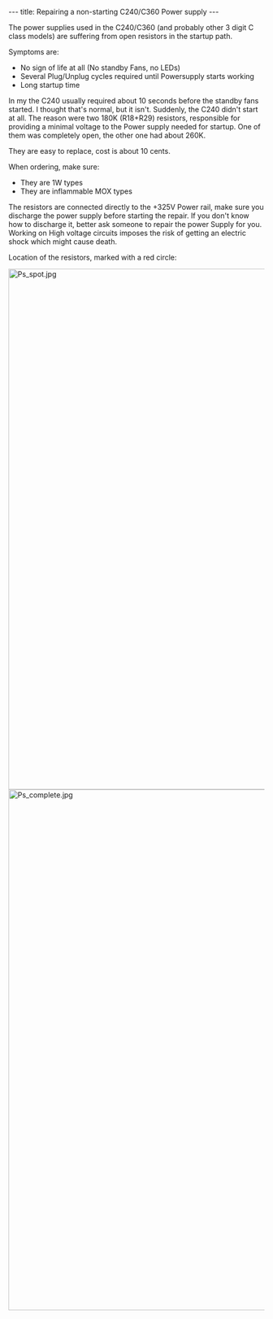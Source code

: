 ---
title: Repairing a non-starting C240/C360 Power supply
---

The power supplies used in the C240/C360 (and probably other 3 digit C class models) are suffering from open resistors in the startup path.

Symptoms are:

* No sign of life at all (No standby Fans, no LEDs)
* Several Plug/Unplug cycles required until Powersupply starts working
* Long startup time

In my the C240 usually required about 10 seconds before the standby fans started. I thought that's normal, but it isn't. Suddenly, the C240 didn't start at all. The reason were two 180K (R18+R29) resistors, responsible for providing a minimal voltage to the Power supply needed for startup. One of them
was completely open, the other one had about 260K.

They are easy to replace, cost is about 10 cents.

When ordering, make sure:

* They are 1W types
* They are inflammable MOX types

The resistors are connected directly to the +325V Power rail, make sure you discharge the power supply before starting the repair. If you don't know how to discharge it, better ask someone to repair the power Supply for you. Working on High voltage circuits imposes the risk of getting an electric shock which might cause death.

Location of the resistors, marked with a red circle:

[[File:Ps spot.jpg|1024px]]
[[File:Ps complete.jpg|1024px]]